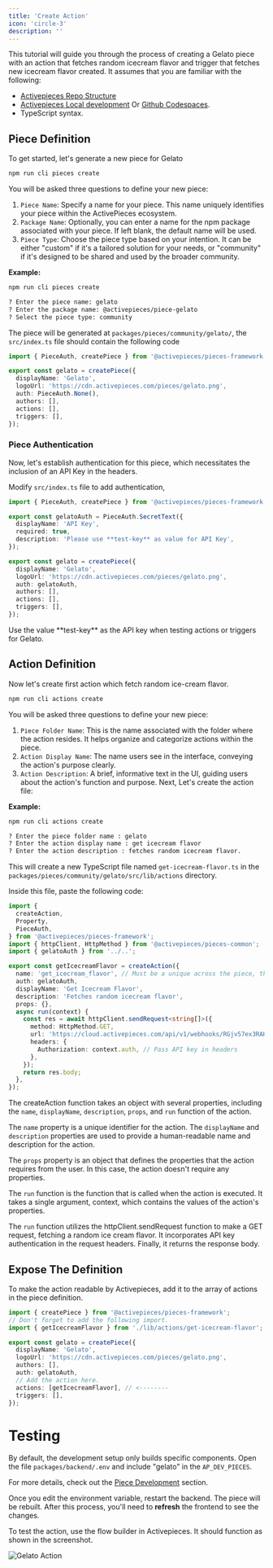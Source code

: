 ```yaml
---
title: 'Create Action'
icon: 'circle-3'
description: ''
---
```


This tutorial will guide you through the process of creating a Gelato piece with an action that fetches random icecream flavor and trigger that fetches new icecream flavor created. It assumes that you are familiar with the following:

- [Activepieces Repo Structure](../architecture/repo-structure)
- [Activepieces Local development](../development-setup/local) Or [Github Codespaces](../development-setup/codespaces).
- TypeScript syntax.

## Piece Definition

To get started, let's generate a new piece for Gelato

```bash
npm run cli pieces create
```

You will be asked three questions to define your new piece:

1. `Piece Name`: Specify a name for your piece. This name uniquely identifies your piece within the ActivePieces ecosystem.
2. `Package Name`: Optionally, you can enter a name for the npm package associated with your piece. If left blank, the default name will be used.
3. `Piece Type`: Choose the piece type based on your intention. It can be either "custom" if it's a tailored solution for your needs, or "community" if it's designed to be shared and used by the broader community.

**Example:**

```bash
npm run cli pieces create

? Enter the piece name: gelato
? Enter the package name: @activepieces/piece-gelato
? Select the piece type: community
```

The piece will be generated at `packages/pieces/community/gelato/`,
the `src/index.ts` file should contain the following code

```ts
import { PieceAuth, createPiece } from '@activepieces/pieces-framework';

export const gelato = createPiece({
  displayName: 'Gelato',
  logoUrl: 'https://cdn.activepieces.com/pieces/gelato.png',
  auth: PieceAuth.None(),
  authors: [],
  actions: [],
  triggers: [],
});
```

### Piece Authentication

Now, let's establish authentication for this piece, which necessitates the inclusion of an API Key in the headers.

Modify `src/index.ts` file to add authentication,

```ts
import { PieceAuth, createPiece } from '@activepieces/pieces-framework';

export const gelatoAuth = PieceAuth.SecretText({
  displayName: 'API Key',
  required: true,
  description: 'Please use **test-key** as value for API Key',
});

export const gelato = createPiece({
  displayName: 'Gelato',
  logoUrl: 'https://cdn.activepieces.com/pieces/gelato.png',
  auth: gelatoAuth,
  authors: [],
  actions: [],
  triggers: [],
});
```

<Note>
  Use the value **test-key** as the API key when testing actions or triggers for
  Gelato.
</Note>

## Action Definition

Now let's create first action which fetch random ice-cream flavor.

```bash
npm run cli actions create
```

You will be asked three questions to define your new piece:

1. `Piece Folder Name`: This is the name associated with the folder where the action resides. It helps organize and categorize actions within the piece.
2. `Action Display Name`: The name users see in the interface, conveying the action's purpose clearly.
3. `Action Description`: A brief, informative text in the UI, guiding users about the action's function and purpose.
   Next, Let's create the action file:

**Example:**

```bash
npm run cli actions create

? Enter the piece folder name : gelato
? Enter the action display name : get icecream flavor
? Enter the action description : fetches random icecream flavor.
```

This will create a new TypeScript file named `get-icecream-flavor.ts` in the `packages/pieces/community/gelato/src/lib/actions` directory.

Inside this file, paste the following code:

```typescript
import {
  createAction,
  Property,
  PieceAuth,
} from '@activepieces/pieces-framework';
import { httpClient, HttpMethod } from '@activepieces/pieces-common';
import { gelatoAuth } from '../..';

export const getIcecreamFlavor = createAction({
  name: 'get_icecream_flavor', // Must be a unique across the piece, this shouldn't be changed.
  auth: gelatoAuth,
  displayName: 'Get Icecream Flavor',
  description: 'Fetches random icecream flavor',
  props: {},
  async run(context) {
    const res = await httpClient.sendRequest<string[]>({
      method: HttpMethod.GET,
      url: 'https://cloud.activepieces.com/api/v1/webhooks/RGjv57ex3RAHOgs0YK6Ja/sync',
      headers: {
        Authorization: context.auth, // Pass API key in headers
      },
    });
    return res.body;
  },
});
```

The createAction function takes an object with several properties, including the `name`, `displayName`, `description`, `props`, and `run` function of the action.

The `name` property is a unique identifier for the action. The `displayName` and `description` properties are used to provide a human-readable name and description for the action.

The `props` property is an object that defines the properties that the action requires from the user. In this case, the action doesn't require any properties.

The `run` function is the function that is called when the action is executed. It takes a single argument, context, which contains the values of the action's properties.

The `run` function utilizes the httpClient.sendRequest function to make a GET request, fetching a random ice cream flavor. It incorporates API key authentication in the request headers. Finally, it returns the response body.

## Expose The Definition

To make the action readable by Activepieces, add it to the array of actions in the piece definition.

```typescript
import { createPiece } from '@activepieces/pieces-framework';
// Don't forget to add the following import.
import { getIcecreamFlavor } from './lib/actions/get-icecream-flavor';

export const gelato = createPiece({
  displayName: 'Gelato',
  logoUrl: 'https://cdn.activepieces.com/pieces/gelato.png',
  authors: [],
  auth: gelatoAuth,
  // Add the action here.
  actions: [getIcecreamFlavor], // <--------
  triggers: [],
});
```

# Testing

By default, the development setup only builds specific components. Open the file `packages/backend/.env` and include "gelato" in the `AP_DEV_PIECES`.

For more details, check out the [Piece Development](../development-setup/getting-started) section.

Once you edit the environment variable, restart the backend. The piece will be rebuilt. After this process, you'll need to **refresh** the frontend to see the changes.

To test the action, use the flow builder in Activepieces. It should function as shown in the screenshot.

![Gelato Action](/resources/screenshots/gelato-action.png)